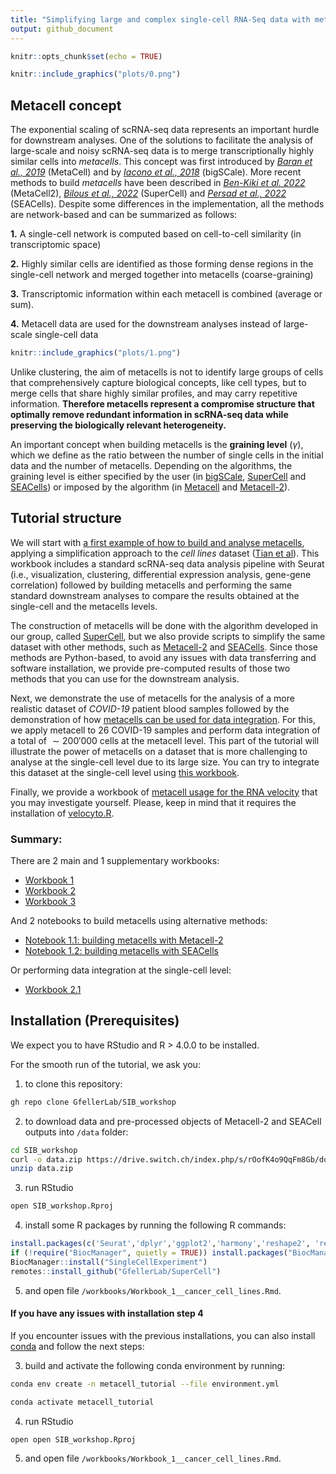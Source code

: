 ```yaml
---
title: "Simplifying large and complex single-cell RNA-Seq data with metacells"
output: github_document
---
```


```r
knitr::opts_chunk$set(echo = TRUE)
```

```r
knitr::include_graphics("plots/0.png")
```

## Metacell concept 


The exponential scaling of scRNA-seq data represents an important hurdle for downstream analyses.
One of the solutions to facilitate the analysis of large-scale and noisy scRNA-seq data is to merge transcriptionally highly similar cells into *metacells*. This concept was first introduced by [*Baran et al., 2019*](https://doi.org/10.1186/s13059-019-1812-2) (MetaCell) and by [*Iacono et al., 2018*](https://doi:10.1101/gr.230771.117) (bigSCale). More recent methods to build *metacells* have been described in [*Ben-Kiki et al. 2022*](https://doi.org/10.1186/s13059-022-02667-1) (MetaCell2), [*Bilous et al., 2022*](https://www.biorxiv.org/content/10.1101/2021.06.07.447430v2) (SuperCell) and [*Persad et al., 2022*](https://www.biorxiv.org/content/10.1101/2022.04.02.486748v1) (SEACells). Despite some differences in the implementation, all the methods are network-based and can be summarized as follows: 

**1.** A single-cell network is computed based on cell-to-cell similarity (in transcriptomic space)

**2.** Highly similar cells are identified as those forming dense regions in the single-cell network and merged together into metacells (coarse-graining)

**3.** Transcriptomic information within each metacell is combined (average or sum).

**4.** Metacell data are used for the downstream analyses instead of large-scale single-cell data

```r
knitr::include_graphics("plots/1.png")
```

Unlike clustering, the aim of metacells is not to identify large groups of cells that comprehensively capture biological concepts, like cell types, but to merge cells that share highly similar profiles, and may carry repetitive information. **Therefore metacells represent a compromise structure that optimally remove redundant information in scRNA-seq data while preserving the biologically relevant heterogeneity.**

An important concept when building metacells is the **graining level** (*γ*), which we define as the ratio between the number of single cells in the initial data and the number of metacells. Depending on the algorithms, the graining level is either specified by the user (in [bigSCale](https://github.com/iaconogi/bigSCale2), [SuperCell](https://github.com/GfellerLab/SuperCell) and [SEACells](https://github.com/dpeerlab/SEACells)) or imposed by the algorithm (in [Metacell](https://github.com/tanaylab/metacell) and [Metacell-2](https://github.com/tanaylab/metacells)).


## Tutorial structure

We will start with [a first example of how to build and analyse metacells](https://github.com/GfellerLab/SIB_workshop/blob/main/workbooks/Workbook_1__cancer_cell_lines.md), applying a simplification approach to the *cell lines* dataset ([Tian et al](https://www.nature.com/articles/s41592-019-0425-8)). This workbook includes a standard scRNA-seq data analysis pipeline with Seurat (i.e., visualization, clustering, differential expression analysis, gene-gene correlation) followed by building metacells and performing the same standard downstream analyses to compare the results obtained at the single-cell and the metacells levels. 

The construction of metacells will be done with the algorithm developed in our group, called [SuperCell](https://github.com/GfellerLab/SuperCell), but we also provide scripts to simplify the same dataset with other methods, such as [Metacell-2](https://github.com/GfellerLab/SIB_workshop/blob/main/workbooks/Notebook_1_1__MetaCell2.ipynb) and [SEACells](https://github.com/GfellerLab/SIB_workshop/blob/main/workbooks/Notebook_1_2__SEACells.ipynb). Since those methods are Python-based, to avoid any issues with data transferring and software installation, we provide pre-computed results of those two methods that you can use for the downstream analysis. 

Next, we demonstrate the use of metacells for the analysis of a more realistic dataset of *COVID-19* patient blood samples followed by the demonstration of how [metacells can be used for data integration](https://github.com/GfellerLab/SIB_workshop/blob/main/workbooks/Workbook_2__COVID19_integration.md). For this, we apply metacell to 26 COVID-19 samples and perform data integration of a total of $\sim 200'000$ cells at the metacell level. This part of the tutorial will illustrate the power of metacells on a dataset that is more challenging to analyse at the single-cell level due to its large size. You can try to integrate this dataset at the single-cell level using [this workbook](https://github.com/GfellerLab/SIB_workshop/blob/main/workbooks/Workbook_2_1__COVID19_integration_single_cells.Rmd).

Finally, we provide a workbook of [metacell usage for the RNA velocity](https://github.com/GfellerLab/SIB_workshop/blob/main/workbooks/Workbook_3__RNA_velocity.md) that you may investigate yourself. Please, keep in mind that it requires the installation of [velocyto.R](http://velocyto.org).

### Summary:
There are 2 main and 1 supplementary workbooks:

* [Workbook 1](https://github.com/GfellerLab/SIB_workshop/blob/main/workbooks/Workbook_1__cancer_cell_lines.md)
* [Workbook 2](https://github.com/GfellerLab/SIB_workshop/blob/main/workbooks/Workbook_2__COVID19_integration.md)
* [Workbook 3](https://github.com/GfellerLab/SIB_workshop/blob/main/workbooks/Workbook_3__RNA_velocity.md)

And 2 notebooks to build metacells using alternative methods:

* [Notebook 1.1: building metacells with Metacell-2](https://github.com/GfellerLab/SIB_workshop/blob/main/workbooks/Notebook_1_1__MetaCell2.ipynb)
* [Notebook 1.2: building metacells with SEACells](https://github.com/GfellerLab/SIB_workshop/blob/main/workbooks/Notebook_1_2__SEACells.ipynb)

Or performing data integration at the single-cell level:

* [Workbook 2.1](https://github.com/GfellerLab/SIB_workshop/blob/main/workbooks/Workbook_2_1__COVID19_integration_single_cells.Rmd)

## Installation (Prerequisites)

We expect you to have RStudio and R > 4.0.0 to be installed.

For the smooth run of the tutorial, we ask you:

1. to clone this repository:

```bash
gh repo clone GfellerLab/SIB_workshop
```

2. to download data and pre-processed objects of Metacell-2 and SEACell outputs into `/data` folder:
```bash
cd SIB_workshop
curl -o data.zip https://drive.switch.ch/index.php/s/rOofK4o9QqFm8Gb/download
unzip data.zip
```

3. run RStudio

```bash
open SIB_workshop.Rproj
```

4. install some R packages by running the following R commands:
```r
install.packages(c('Seurat','dplyr','ggplot2','harmony','reshape2', 'remotes'))
if (!require("BiocManager", quietly = TRUE)) install.packages("BiocManager")
BiocManager::install("SingleCellExperiment")
remotes::install_github("GfellerLab/SuperCell")
```

5. and open file `/workbooks/Workbook_1__cancer_cell_lines.Rmd`.

#### If you have any issues with installation step **4**
If you encounter issues with the previous installations, you can also install [conda](https://docs.conda.io/projects/conda/en/latest/user-guide/install/index.html#regular-installation) and follow the next steps:

3.  build and activate the following conda environment by running:
```bash
conda env create -n metacell_tutorial --file environment.yml

conda activate metacell_tutorial 
```


4. run RStudio
```bach
open open SIB_workshop.Rproj
```

5. and open file `/workbooks/Workbook_1__cancer_cell_lines.Rmd`.